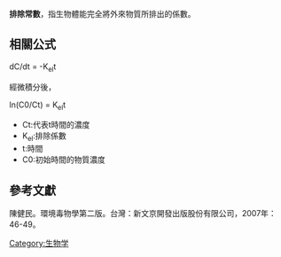 '''排除常數'''，指生物體能完全將外來物質所排出的係數。
== 相關公式 ==
dC/dt = -K<sub>el</sub>t

經微積分後，

ln(C0/Ct) = K<sub>el</sub>t
*Ct:代表t時間的濃度
*K<sub>el</sub>:排除係數
*t:時間
*C0:初始時間的物質濃度

== 參考文獻 ==

陳健民。環境毒物學第二版。台灣：新文京開發出版股份有限公司，2007年：46-49。
{{生物小作品}}


[[Category:生物学|Category:生物学]]